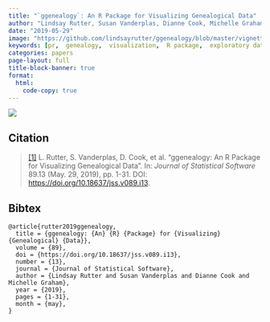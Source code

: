 ```yaml
---
title: "`ggenealogy`: An R Package for Visualizing Genealogical Data"
author: "Lindsay Rutter, Susan Vanderplas, Dianne Cook, Michelle Graham"
date: "2019-05-29"
image: "https://github.com/lindsayrutter/ggenealogy/blob/master/vignettes/dCox.png?raw=true"
keywords: [pr,  genealogy,  visualization,  R package,  exploratory data analysis,  interactive]
categories: papers
page-layout: full
title-block-banner: true
format:
  html:
    code-copy: true
---
```

 
![](https://github.com/lindsayrutter/ggenealogy/blob/master/vignettes/dCox.png?raw=true){.preview-image}
 
## Citation
> <a name=bib-rutter2019ggenealogy></a>[[1]](#cite-rutter2019ggenealogy) L. Rutter, S. Vanderplas, D. Cook, et al. “ggenealogy: An R Package for Visualizing Genealogical Data”. In: _Journal of Statistical Software_ 89.13 (May. 29, 2019), pp. 1-31. DOI: [https://doi.org/10.18637/jss.v089.i13](https://doi.org/https%3A%2F%2Fdoi.org%2F10.18637%2Fjss.v089.i13).

::: {.callout-note collapse='true'}
## Bibtex
```
@article{rutter2019ggenealogy,
  title = {ggenealogy: {An} {R} {Package} for {Visualizing} {Genealogical} {Data}},
  volume = {89},
  doi = {https://doi.org/10.18637/jss.v089.i13},
  number = {13},
  journal = {Journal of Statistical Software},
  author = {Lindsay Rutter and Susan Vanderplas and Dianne Cook and Michelle Graham},
  year = {2019},
  pages = {1-31},
  month = {may},
}
```
:::



